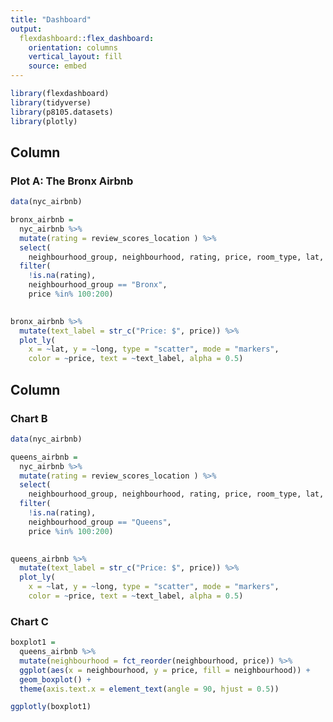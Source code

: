 ```yaml
---
title: "Dashboard"
output: 
  flexdashboard::flex_dashboard:
    orientation: columns
    vertical_layout: fill
    source: embed
---
```


```r
library(flexdashboard)
library(tidyverse)
library(p8105.datasets)
library(plotly)

```

Column {data-width=450}
-----------------------------------------------------------------------

### Plot A: The Bronx Airbnb

```r
data(nyc_airbnb)

bronx_airbnb = 
  nyc_airbnb %>% 
  mutate(rating = review_scores_location ) %>%
  select(
    neighbourhood_group, neighbourhood, rating, price, room_type, lat, long) %>%
  filter(
    !is.na(rating), 
    neighbourhood_group == "Bronx",
    price %in% 100:200)
  

bronx_airbnb %>%
  mutate(text_label = str_c("Price: $", price)) %>% 
  plot_ly(
    x = ~lat, y = ~long, type = "scatter", mode = "markers",
    color = ~price, text = ~text_label, alpha = 0.5)
```

Column {data-width=350}
-----------------------------------------------------------------------

### Chart B

```r
data(nyc_airbnb)

queens_airbnb = 
  nyc_airbnb %>% 
  mutate(rating = review_scores_location ) %>%
  select(
    neighbourhood_group, neighbourhood, rating, price, room_type, lat, long) %>%
  filter(
    !is.na(rating), 
    neighbourhood_group == "Queens",
    price %in% 100:200)
  

queens_airbnb %>%
  mutate(text_label = str_c("Price: $", price)) %>% 
  plot_ly(
    x = ~lat, y = ~long, type = "scatter", mode = "markers",
    color = ~price, text = ~text_label, alpha = 0.5)
```

### Chart C

```r
boxplot1 = 
  queens_airbnb %>% 
  mutate(neighbourhood = fct_reorder(neighbourhood, price)) %>% 
  ggplot(aes(x = neighbourhood, y = price, fill = neighbourhood)) +
  geom_boxplot() +
  theme(axis.text.x = element_text(angle = 90, hjust = 0.5))

ggplotly(boxplot1)
```